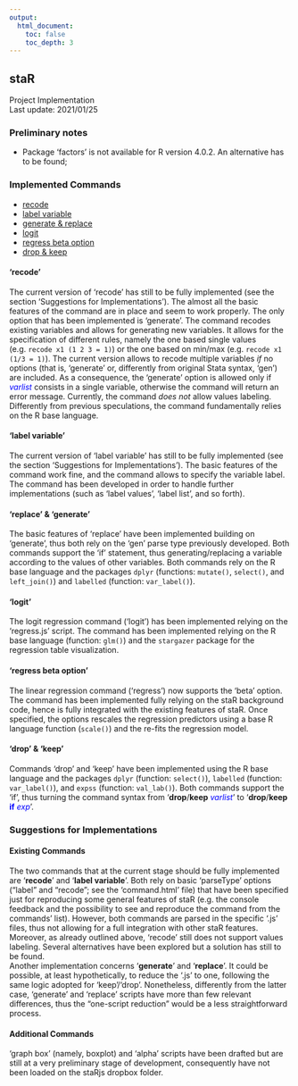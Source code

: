 ```yaml
---
output:
  html_document:
    toc: false
    toc_depth: 3
---
```


<div align="center">
# staR
Project Implementation  
Last update: 2021/01/25
</div>

### Preliminary notes

* Package 'factors' is not available for R version 4.0.2. An alternative has to be found;  

### Implemented Commands

* [recode](#rec)  
* [label variable](#labvar)  
* [generate & replace](#genrep)   
* [logit](#logit)  
* [regress beta option](#beta)  
* [drop & keep](#dropkeep)  


#### 'recode' <a name="rec"></a>

The current version of 'recode' has still to be fully implemented (see the section 'Suggestions for Implementations'). The almost all the basic features of the command are in place and seem to work properly. The only option that has been implemented is 'generate'. The command recodes existing variables and allows for generating new variables. It allows for the specification of different rules, namely the one based single values (e.g. `recode x1 (1 2 3 = 1)`) or the one based on min/max (e.g. `recode x1 (1/3 = 1)`). The current version allows to recode multiple variables *if* no options (that is, 'generate' or, differently from original Stata syntax, 'gen') are included. As a consequence, the 'generate' option is allowed only if <span style='color:blue'><i>varlist</i></span> consists in a single variable, otherwise the command will return an error message. Currently, the command *does not* allow values labeling.  
Differently from previous speculations, the command fundamentally relies on the R base language. 

#### 'label variable' <a name="labvar"></a>  

The current version of 'label variable' has still to be fully implemented (see the section 'Suggestions for Implementations'). The basic features of the command work fine, and the command allows to specify the variable label. The command has been developed in order to handle further implementations (such as 'label values', 'label list', and so forth). 
 
#### 'replace' & 'generate' <a name="rep"></a>

The basic features of 'replace' have been implemented building on 'generate', thus both rely on the 'gen' parse type previously developed. Both commands support the 'if' statement, thus generating/replacing a variable according to the values of other variables. Both commands rely on the R base language and the packages `dplyr` (functions: `mutate()`, `select()`, and `left_join()`) and `labelled` (function: `var_label()`).

#### 'logit' <a name="logit"></a>  

The logit regression command ('logit') has been implemented relying on the 'regress.js' script. The command has been implemented relying on the R base language (function: `glm()`) and the `stargazer` package for the regression table visualization.  

#### 'regress beta option' <a name="beta"></a>

The linear regression command ('regress') now supports the 'beta' option. The command has been implemented fully relying on the staR background code, hence is fully integrated with the existing features of staR. Once specified, the options rescales the regression predictors using a base R language function (`scale()`) and the re-fits the regression model. 


#### 'drop' & 'keep' <a name="dropkeep"></a>

Commands 'drop' and 'keep' have been implemented using the R base language and the packages `dplyr` (function: `select()`), `labelled` (function: `var_label()`), and `expss` (function: `val_lab()`). Both commands support the 'if', thus turning the command syntax from '<b>drop</b>/<b>keep</b> <span style='color:blue'><i>varlist</i></span>' to '<b>drop</b>/<b>keep</b> <span style='color:blue'><b>if</b> <i>exp</i></span>'.   

### Suggestions for Implementations

#### Existing Commands

The two commands that at the current stage should be fully implemented are '**recode**' and '**label variable**'. Both rely on basic 'parseType' options ("label" and "recode"; see the 'command.html' file) that have been specified just for reproducing some general features of staR (e.g. the console feedback and the possibility to see and reproduce the command from the commands' list). However, both commands are parsed in the specific '.js' files, thus not allowing for a full integration with other staR features. Moreover, as already outlined above, 'recode' still does not support values labeling. Several alternatives have been explored but a solution has still to be found.  
Another implementation concerns '**generate**' and '**replace**'. It could be possible, at least hypothetically, to reduce the '.js' to one, following the same logic adopted for 'keep'/'drop'. Nonetheless, differently from the latter case, 'generate' and 'replace' scripts have more than few relevant differences, thus the "one-script reduction" would be a less straightforward process.  

#### Additional Commands

'graph box' (namely, boxplot) and 'alpha' scripts have been drafted but are still at a very preliminary stage of development, consequently have not been loaded on the staRjs dropbox folder. 

